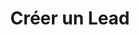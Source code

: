 ---
title: "Créer un Lead"
api: "POST https://api.fructu.co/v1/lead"
description: "Cet endpoint vous permet de créer un lead dans votre Workspace"
---